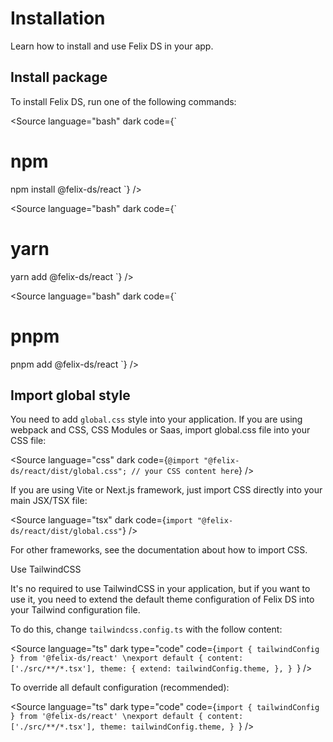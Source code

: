 
<Meta title="Getting started/Installation" />

# Installation

Learn how to install and use Felix DS in your app.

## Install package

To install Felix DS, run one of the following commands:

<Source
  language="bash"
  dark
  code={`
# npm
npm install @felix-ds/react
`}
/>

<Source
  language="bash"
  dark
  code={`
# yarn
yarn add @felix-ds/react
`}
/>

<Source
  language="bash"
  dark
  code={`
# pnpm
pnpm add @felix-ds/react
`}
/>

## Import global style

You need to add `global.css` style into your application. If you are using
webpack and CSS, CSS Modules or Saas, import global.css file into your CSS
file:

<Source
  language="css"
  dark
  code={`
@import "@felix-ds/react/dist/global.css";
// your CSS content here
`}
/>

If you are using Vite or Next.js framework, just import CSS directly into
your main JSX/TSX file:

<Source language="tsx" dark code={`import "@felix-ds/react/dist/global.css"`} />

For other frameworks, see the documentation about how to import CSS.

<SubTitle>Use TailwindCSS</SubTitle>

It's no required to use TailwindCSS in your application, but if you want
to use it, you need to extend the default theme configuration of Felix DS into
your Tailwind configuration file.

To do this, change `tailwindcss.config.ts` with the follow content:

<Source
  language="ts"
  dark
  type="code"
  code={`import { tailwindConfig } from '@felix-ds/react'
\nexport default {
  content: ['./src/**/*.tsx'],
  theme: {
    extend: tailwindConfig.theme,
  },
}
`}
/>

To override all default configuration (recommended):

<Source
  language="ts"
  dark
  type="code"
  code={`import { tailwindConfig } from '@felix-ds/react'
\nexport default {
  content: ['./src/**/*.tsx'],
  theme: tailwindConfig.theme,
}
`}
/>
